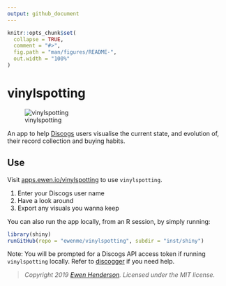 ```yaml
---
output: github_document
---
```


<!-- README.md is generated from README.Rmd. Please edit that file -->

```r
knitr::opts_chunk$set(
  collapse = TRUE,
  comment = "#>",
  fig.path = "man/figures/README-",
  out.width = "100%"
)
```

# vinylspotting

![vinylspotting](vinyspotting_preview.gif)

An app to help [Discogs](https://www.discogs.com) users visualise the current state, and evolution of, their record collection and buying habits.

## Use

Visit [apps.ewen.io/vinylspotting](https://apps.ewen.io/vinylspotting/) to use `vinylspotting`.

1. Enter your Discogs user name
2. Have a look around
3. Export any visuals you wanna keep

You can also run the app locally, from an R session, by simply running:

```r
library(shiny)
runGitHub(repo = "ewenme/vinylspotting", subdir = "inst/shiny")
```

Note: You will be prompted for a Discogs API access token if running `vinylspotting` locally. Refer to [discogger](https://github.com/ewenme/discogger) if you need help.

> *Copyright 2019 [Ewen Henderson](http://ewen.io/). Licensed under the MIT license.*
